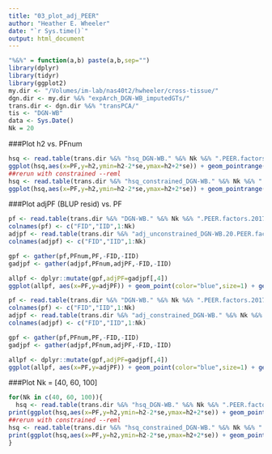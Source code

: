 ```yaml
---
title: "03_plot_adj_PEER"
author: "Heather E. Wheeler"
date: "`r Sys.time()`"
output: html_document
---
```


```r
"%&%" = function(a,b) paste(a,b,sep="")
library(dplyr)
library(tidyr)
library(ggplot2)
my.dir <- "/Volumes/im-lab/nas40t2/hwheeler/cross-tissue/"
dgn.dir <- my.dir %&% "expArch_DGN-WB_imputedGTs/"
trans.dir <- dgn.dir %&% "transPCA/"
tis <- "DGN-WB"
data <- Sys.Date()
Nk = 20
```

###Plot h2 vs. PFnum
```r
hsq <- read.table(trans.dir %&% "hsq_DGN-WB." %&% Nk %&% ".PEER.factors.2017-03-06.txt", header=T)
ggplot(hsq,aes(x=PF,y=h2,ymin=h2-2*se,ymax=h2+2*se)) + geom_pointrange(col='gray') + geom_line() + geom_point() + ggtitle("--reml-no-constrain")
##rerun with constrained --reml
hsq <- read.table(trans.dir %&% "hsq_constrained_DGN-WB." %&% Nk %&% ".PEER.factors.2017-03-06.txt", header=T)
ggplot(hsq,aes(x=PF,y=h2,ymin=h2-2*se,ymax=h2+2*se)) + geom_pointrange(col='gray') + geom_line() + geom_point() + ggtitle("--reml")
```

###Plot adjPF (BLUP resid) vs. PF
```r
pf <- read.table(trans.dir %&% "DGN-WB." %&% Nk %&% ".PEER.factors.2017-03-06.txt")
colnames(pf) <- c("FID","IID",1:Nk)
adjpf <- read.table(trans.dir %&% "adj_unconstrained_DGN-WB.20.PEER.factors.2017-03-06.txt")
colnames(adjpf) <- c("FID","IID",1:Nk)

gpf <- gather(pf,PFnum,PF,-FID,-IID)
gadjpf <- gather(adjpf,PFnum,adjPF,-FID,-IID)

allpf <- dplyr::mutate(gpf,adjPF=gadjpf[,4])
ggplot(allpf, aes(x=PF,y=adjPF)) + geom_point(color="blue",size=1) + geom_abline(aes(slope=1,intercept=0)) + facet_wrap(~as.numeric(PFnum))  + ggtitle("--reml-no-constrain")

pf <- read.table(trans.dir %&% "DGN-WB." %&% Nk %&% ".PEER.factors.2017-03-06.txt")
colnames(pf) <- c("FID","IID",1:Nk)
adjpf <- read.table(trans.dir %&% "adj_constrained_DGN-WB." %&% Nk %&% ".PEER.factors.2017-03-06.txt")
colnames(adjpf) <- c("FID","IID",1:Nk)

gpf <- gather(pf,PFnum,PF,-FID,-IID)
gadjpf <- gather(adjpf,PFnum,adjPF,-FID,-IID)

allpf <- dplyr::mutate(gpf,adjPF=gadjpf[,4])
ggplot(allpf, aes(x=PF,y=adjPF)) + geom_point(color="blue",size=1) + geom_abline(aes(slope=1,intercept=0)) + facet_wrap(~as.numeric(PFnum))  + ggtitle("--reml")
```

###Plot Nk = [40, 60, 100]
```r
for(Nk in c(40, 60, 100)){
  hsq <- read.table(trans.dir %&% "hsq_DGN-WB." %&% Nk %&% ".PEER.factors.2017-03-06.txt", header=T)
print(ggplot(hsq,aes(x=PF,y=h2,ymin=h2-2*se,ymax=h2+2*se)) + geom_pointrange(col='gray') + geom_line() + geom_point() + ggtitle("Nk = " %&% Nk %&% " --reml-no-constrain"))
##rerun with constrained --reml
hsq <- read.table(trans.dir %&% "hsq_constrained_DGN-WB." %&% Nk %&% ".PEER.factors.2017-03-06.txt", header=T)
print(ggplot(hsq,aes(x=PF,y=h2,ymin=h2-2*se,ymax=h2+2*se)) + geom_pointrange(col='gray') + geom_line() + geom_point() + ggtitle("Nk = " %&% Nk %&% " --reml"))
}
```